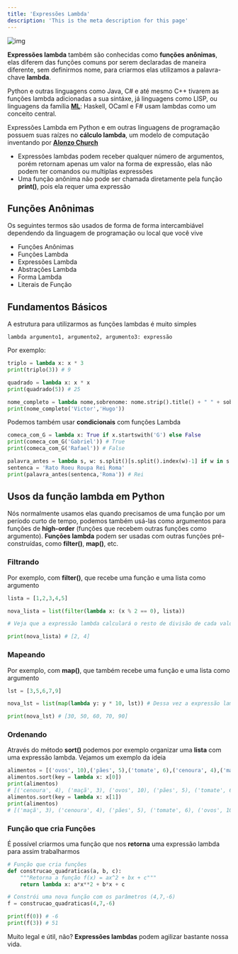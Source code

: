 ```yaml
---
title: 'Expressões Lambda'
description: 'This is the meta description for this page'
---
```


![img](https://upload.wikimedia.org/wikipedia/commons/thumb/e/ee/Lambda_uc_lc.svg/100px-Lambda_uc_lc.svg.png)

**Expressões lambda** também são conhecidas como **funções anônimas**, elas diferem das funções comuns por serem declaradas de maneira diferente, sem definirmos nome, para criarmos elas utilizamos a palavra-chave **lambda**.

Python e outras linguagens como Java, C# e até mesmo C++ tivarem as funções lambda adicionadas a sua sintáxe, já linguagens como LISP, ou linguagens da família **[ML](https://en.wikipedia.org/wiki/ML_(programming_language))**: Haskell, OCaml e F# usam lambdas como um conceito central.

Expressões Lambda em Python e em outras linguagens de programação possuem suas raízes no **cálculo lambda**, um modelo de computação inventando por **[Alonzo Church](https://en.wikipedia.org/wiki/Alonzo_Church)**

- Expressões lambdas podem receber qualquer número de argumentos, porém retornam apenas um valor na forma de expressão, elas não podem ter comandos ou multiplas expressões
- Uma função anônima não pode ser chamada diretamente pela função **print()**, pois ela requer uma expressão

## Funções Anônimas

Os seguintes termos são usados de forma de forma intercambiável dependendo da linguagem de programação ou local que você vive

- Funções Anônimas
- Funções Lambda
- Expressões Lambda
- Abstrações Lambda
- Forma Lambda
- Literais de Função



## Fundamentos Básicos 

A estrutura para utilizarmos as funções lambdas é muito simples

```
lambda argumento1, argumento2, argumento3: expressão
```

Por exemplo:

```python
triplo = lambda x: x * 3
print(triplo(3)) # 9
```

```python
quadrado = lambda x: x * x 
print(quadrado(5)) # 25
``` 

```python
nome_completo = lambda nome,sobrenome: nome.strip().title() + " " + sobrenome.strip().title()
print(nome_completo('Victor','Hugo'))
```

Podemos também usar **condicionais** com funções Lambda

```python
comeca_com_G = lambda x: True if x.startswith('G') else False 
print(comeca_com_G('Gabriel')) # True
print(comeca_com_G('Rafael')) # False
```

```python
palavra_antes = lambda s, w: s.split()[s.split().index(w)-1] if w in s else None 
sentenca = 'Rato Roeu Roupa Rei Roma'
print(palavra_antes(sentenca,'Roma')) # Rei
```



## Usos da função lambda em Python

Nós normalmente usamos elas quando precisamos de uma função por um período curto de tempo, podemos também usá-las como argumentos para funções de **high-order** (funções que recebem outras funções como argumento). **Funções lambda** podem ser usadas com outras funções pré-construídas, como **filter()**, **map()**, etc.

### Filtrando

Por exemplo, com **filter()**, que recebe uma função e uma lista como argumento

```python
lista = [1,2,3,4,5]

nova_lista = list(filter(lambda x: (x % 2 == 0), lista)) 

# Veja que a expressão lambda calculará o resto de divisão de cada valor da lista, caso o valor seja 0 o número será filtrado na nossa nova lista, formando assim uma lista de números pares

print(nova_lista) # [2, 4]
```

### Mapeando

Por exemplo, com **map()**, que também recebe uma função e uma lista como argumento

```python
lst = [3,5,6,7,9]

nova_lst = list(map(lambda y: y * 10, lst)) # Dessa vez a expressão lambda multiplicará cada item da lista por 10 e estes serão mapeados em uma nova lista

print(nova_lst) # [30, 50, 60, 70, 90]
```

### Ordenando

Através do método **sort()** podemos por exemplo organizar uma **lista** com uma expressão lambda. Vejamos um exemplo da ideia

```python
alimentos = [('ovos', 10),('pães', 5),('tomate', 6),('cenoura', 4),('maçã', 3)]
alimentos.sort(key = lambda x: x[0])
print(alimentos)
# [('cenoura', 4), ('maçã', 3), ('ovos', 10), ('pães', 5), ('tomate', 6)]
alimentos.sort(key = lambda x: x[1])
print(alimentos)
# [('maçã', 3), ('cenoura', 4), ('pães', 5), ('tomate', 6), ('ovos', 10)]
```

### Função que cria Funções

É possível criarmos uma função que nos **retorna** uma expressão lambda para assim trabalharmos

```python
# Função que cria funções
def construcao_quadraticas(a, b, c):
	"""Retorna a função f(x) = ax^2 + bx + c"""
	return lambda x: a*x**2 + b*x + c 

# Constrói uma nova função com os parâmetros (4,7,-6)
f = construcao_quadraticas(4,7,-6)

print(f(0)) # -6
print(f(3)) # 51
```



Muito legal e útil, não? **Expressões lambdas** podem agilizar bastante nossa vida.
